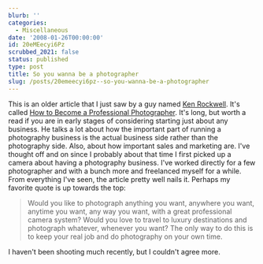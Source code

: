 ```yaml
---
blurb: ''
categories:
  - Miscellaneous
date: '2008-01-26T00:00:00'
id: 20eMEecyi6Pz
scrubbed_2021: false
status: published
type: post
title: So you wanna be a photographer
slug: /posts/20emeecyi6pz--so-you-wanna-be-a-photographer
---
```


This is an older article that I just saw by a guy named
[Ken Rockwell](KenRockwell.com). It's called
[How to Become a Professional Photographer](). It's long, but worth
a read if you are in early stages of considering starting just
about any business. He talks a lot about how the important part of
running a photography business is the actual business side rather
than the photography side. Also, about how important sales and
marketing are. I've thought off and on since I probably about that
time I first picked up a camera about having a photography
business. I've worked directly for a few photographer and with a
bunch more and freelanced myself for a while. From everything I've
seen, the article pretty well nails it. Perhaps my favorite quote
is up towards the top:
> Would you like to photograph anything you want, anywhere you want,
> anytime you want, any way you want, with a great professional
> camera system? Would you love to travel to luxury destinations and
> photograph whatever, whenever you want? The only way to do this is
> to keep your real job and do photography on your own time.

I haven't been shooting much recently, but I couldn't agree more.
